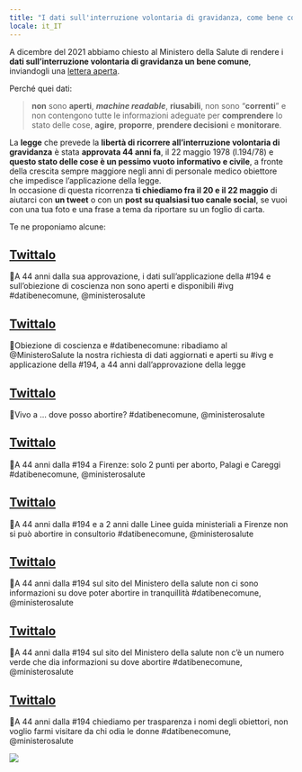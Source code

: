 ```yaml
---
title: "I dati sull'interruzione volontaria di gravidanza, come bene comune"
locale: it_IT
---
```


A dicembre del 2021 abbiamo chiesto al Ministero della Salute di rendere i **dati sull'interruzione volontaria di gravidanza un bene comune**, inviandogli una [lettera aperta](https://docs.google.com/document/d/139ZkZrU-fMQBMJlPicVQtqXU5PiDa-5X-y862E_InPA/edit?usp=sharing).

Perché quei dati:

> **non** sono **aperti**, **_machine readable_**, **riusabili**, non sono “**correnti**” e non contengono tutte le informazioni adeguate per **comprendere** lo stato delle cose, **agire**, **proporre**, **prendere decisioni** e **monitorare**.

La **legge** che prevede la **libertà di ricorrere all'interruzione volontaria di gravidanza** è stata **approvata 44 anni fa**, il 22 maggio 1978 (l.194/78) e **questo stato delle cose è un pessimo vuoto informativo e civile**, a fronte della crescita sempre maggiore negli anni di personale medico obiettore che impedisce l’applicazione della legge.<br>
In occasione di questa ricorrenza **ti chiediamo fra il 20 e il 22 maggio** di aiutarci con **un tweet** o con un **post su qualsiasi tuo canale social**, se vuoi con una tua foto e una frase a tema da riportare su un foglio di carta.


Te ne proponiamo alcune:

:::{.callout-tip}
## [Twittalo](https://twitter.com/intent/tweet?text=%F0%9F%93%A3A%2044%20anni%20dalla%20sua%20approvazione%2C%20i%20dati%20sull%E2%80%99applicazione%20della%20%23194%20e%20sull%E2%80%99obiezione%20di%20coscienza%20non%20sono%20aperti%20e%20disponibili%0D%23ivg%20%23datibenecomune%2C%20%40ministerosalute%0Dhttps%3A%2F%2Fwww.datibenecomune.it%2F2021%2F12%2F02%2Fdati-interruzione-volontaria-gravidanza%2F)
📣A 44 anni dalla sua approvazione, i dati sull'applicazione della #194 e sull'obiezione di coscienza non sono aperti e disponibili
#ivg #datibenecomune, @ministerosalute
:::

:::{.callout-tip}
## [Twittalo](https://twitter.com/intent/tweet?text=%F0%9F%93%A3Obiezione%20di%20coscienza%20e%20%23datibenecomune%3A%20ribadiamo%20al%20%40MinisteroSalute%20la%20nostra%20richiesta%20di%20dati%20aggiornati%20e%20aperti%20su%20%23ivg%20e%20applicazione%20della%20%23194%2C%20a%2044%20anni%20dall%E2%80%99approvazione%20della%20legge%20%0Dhttps%3A%2F%2Fwww.datibenecomune.it%2F2021%2F12%2F02%2Fdati-interruzione-volontaria-gravidanza%2F)
📣Obiezione di coscienza e #datibenecomune: ribadiamo al @MinisteroSalute la nostra richiesta di dati aggiornati e aperti su #ivg e applicazione della #194, a 44 anni dall'approvazione della legge
:::

:::{.callout-tip}
## [Twittalo](https://twitter.com/intent/tweet?text=%F0%9F%93%A3Vivo%20a%20%E2%80%A6%20dove%20posso%20abortire%3F%0D%23datibenecomune%2C%20%40ministerosalute%0Dhttps%3A%2F%2Fwww.datibenecomune.it%2F2021%2F12%2F02%2Fdati-interruzione-volontaria-gravidanza%2F%0D%0D)
📣Vivo a … dove posso abortire?
#datibenecomune, @ministerosalute
:::

:::{.callout-tip}
## [Twittalo](https://twitter.com/intent/tweet?text=%F0%9F%93%A3A%2044%20anni%20dalla%20%23194%20a%20Firenze%3A%20solo%202%20punti%20per%20aborto%2C%20Palagi%20e%20Careggi%0D%23datibenecomune%2C%20%40ministerosalute%0Dhttps%3A%2F%2Fwww.datibenecomune.it%2F2021%2F12%2F02%2Fdati-interruzione-volontaria-gravidanza%2F%0D%0D)
📣A 44 anni dalla #194 a Firenze: solo 2 punti per aborto, Palagi e Careggi
#datibenecomune, @ministerosalute
:::

:::{.callout-tip}
## [Twittalo](https://twitter.com/intent/tweet?text=%F0%9F%93%A3A%2044%20anni%20dalla%20%23194%20e%20a%202%20anni%20dalle%20Linee%20guida%20ministeriali%20a%20Firenze%20non%20si%20pu%C3%B2%20abortire%20in%20consultorio%0D%23datibenecomune%2C%20%40ministerosalute%0Dhttps%3A%2F%2Fwww.datibenecomune.it%2F2021%2F12%2F02%2Fdati-interruzione-volontaria-gravidanza%2F%0D)
📣A 44 anni dalla #194 e a 2 anni dalle Linee guida ministeriali a Firenze non si può abortire in consultorio
#datibenecomune, @ministerosalute
:::

:::{.callout-tip}
## [Twittalo](https://twitter.com/intent/tweet?text=%F0%9F%93%A3A%2044%20anni%20dalla%20%23194%20sul%20sito%20del%20Ministero%20della%20salute%20non%20ci%20sono%20informazioni%20su%20dove%20poter%20abortire%20in%20tranquillit%C3%A0%0D%23datibenecomune%2C%20%40ministerosalute%0Dhttps%3A%2F%2Fwww.datibenecomune.it%2F2021%2F12%2F02%2Fdati-interruzione-volontaria-gravidanza%2F%0D%0D)
📣A 44 anni dalla #194 sul sito del Ministero della salute non ci sono informazioni su dove poter abortire in tranquillità
#datibenecomune, @ministerosalute
:::

:::{.callout-tip}
## [Twittalo](https://twitter.com/intent/tweet?text=%F0%9F%93%A3A%2044%20anni%20dalla%20%23194%20sul%20sito%20del%20Ministero%20della%20salute%20non%20c%E2%80%99%C3%A8%20un%20numero%20verde%20che%20dia%20informazioni%20su%20dove%20abortire%0D%23datibenecomune%2C%20%40ministerosalute%0Dhttps%3A%2F%2Fwww.datibenecomune.it%2F2021%2F12%2F02%2Fdati-interruzione-volontaria-gravidanza%2F%0D)
📣A 44 anni dalla #194 sul sito del Ministero della salute non c'è un numero verde che dia informazioni su dove abortire
#datibenecomune, @ministerosalute
:::

:::{.callout-tip}
## [Twittalo](https://twitter.com/intent/tweet?text=%F0%9F%93%A3A%2044%20anni%20dalla%20%23194%20chiediamo%20per%20trasparenza%20i%20nomi%20degli%20obiettori%2C%20non%20voglio%20farmi%20visitare%20da%20chi%20odia%20le%20donne%0D%23datibenecomune%2C%20%40ministerosalute%0Dhttps%3A%2F%2Fwww.datibenecomune.it%2F2021%2F12%2F02%2Fdati-interruzione-volontaria-gravidanza%2F%0D%0D)
📣A 44 anni dalla #194 chiediamo per trasparenza i nomi degli obiettori, non voglio farmi visitare da chi odia le donne
#datibenecomune, @ministerosalute
:::

[![](imgs/ivg-datibenecomune.png){.preview-image}](https://www.datibenecomune.it/2021/12/02/dati-interruzione-volontaria-gravidanza/ )
